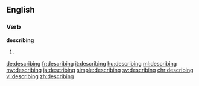 ==English==

===Verb===
'''describing'''

# {{present participle of|describe}}

[[de:describing]]
[[fr:describing]]
[[it:describing]]
[[hu:describing]]
[[ml:describing]]
[[my:describing]]
[[ja:describing]]
[[simple:describing]]
[[sv:describing]]
[[chr:describing]]
[[vi:describing]]
[[zh:describing]]